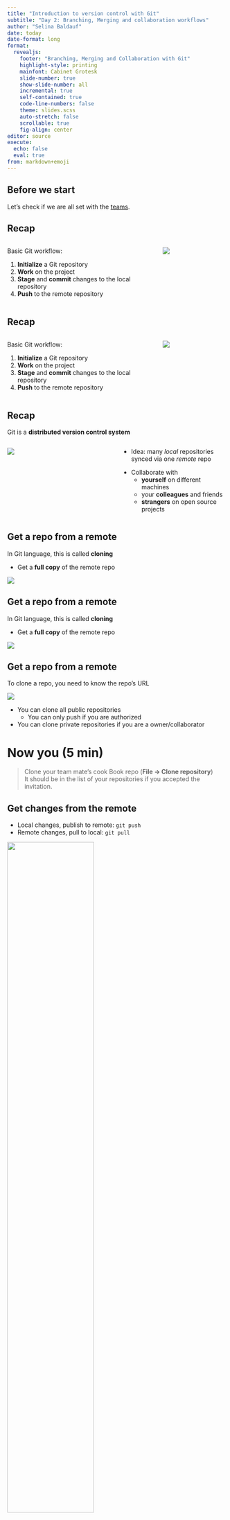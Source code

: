 ```yaml
---
title: "Introduction to version control with Git"
subtitle: "Day 2: Branching, Merging and collaboration workflows"
author: "Selina Baldauf"
date: today
date-format: long
format: 
  revealjs:
    footer: "Branching, Merging and Collaboration with Git"
    highlight-style: printing
    mainfont: Cabinet Grotesk
    slide-number: true
    show-slide-number: all
    incremental: true
    self-contained: true
    code-line-numbers: false
    theme: slides.scss
    auto-stretch: false
    scrollable: true
    fig-align: center
editor: source
execute: 
  echo: false
  eval: true
from: markdown+emoji
---
```


## Before we start

Let's check if we are all set with the [teams](https://docs.google.com/spreadsheets/d/1tNwDnfKM84gI-Xd5myr4gbRRJeRGBvAuAr4YjOy-M-o/edit#gid=0).

## Recap

:::{.columns}

:::{.column width="70%"}

Basic Git workflow:

:::{.nonincremental}

1. **Initialize** a Git repository
2. **Work** on the project
3. **Stage** and **commit** changes to the local repository
4. **Push** to the remote repository

:::

:::

:::{.column width="30%"}

![](img/day2/local_to_remote.png){fig-align="center"}

:::

:::


## Recap

:::{.columns}

:::{.column width="70%"}

Basic Git workflow:

:::{.nonincremental}

1. **Initialize** a Git repository
2. **Work** on the project
3. **Stage** and **commit** changes to the local repository
4. **Push** to the remote repository

:::

:::

:::{.column width="30%"}

![](img/day2/both_directions_with_question.png){fig-align="center"}

:::

:::

## Recap

Git is a **distributed version control system**

:::{.columns}

:::{.column width="50%"}

![](img/day1/distributed.png)

:::

:::{.column width="50%"}

::: {.nonincremental}

- Idea: many *local* repositories synced via one *remote* repo

:::

::: {.nonincremental}
- Collaborate with
  - **yourself** on different machines
  - your **colleagues** and friends
  - **strangers** on open source projects

:::

:::

:::

## Get a repo from a remote

In Git language, this is called **cloning**

:::{.nonincremental}
  - Get a **full copy** of the remote repo
:::

![](img/day2/git_clone_concept_only_remote.png)

## Get a repo from a remote

In Git language, this is called **cloning**

:::{.nonincremental}
  - Get a **full copy** of the remote repo
:::

![](img/day2/git_clone_concept_both.png)

## Get a repo from a remote

::: {.fragment}

To clone a repo, you need to know the repo's URL

![](img/day2/github_get_repo_url.png)

:::

- You can clone all public repositories
  - You can only push if you are authorized
  
- You can clone private repositories if you are a owner/collaborator

# Now you (5 min) {.task-slide}

> Clone your team mate's cook Book repo (**File -> Clone repository**)<br>
> It should be in the list of your repositories if you accepted the invitation.

## Get changes from the remote

::: {.nonincremental}

- Local changes, publish to remote: `git push`
- Remote changes, pull to local: `git pull`

:::

![](img/day2/git_pull_concept.png){width=63% fig-align="center"}

## A simple collaboration workflow

<br>

![](img/day2/collab_simple.png)

::: {.nonincremental}

- One remote repo on Github, multiple local repos

:::

- Idea: Everyone works on the same branch
  - **Pull before** you start **working**
  - **Push after** you finished **working**
  
## A simple collaboration workflow

<br>

![](img/day2/collab_simple.png)

This works well if

- Repo is not updated often
- You don't work on the same files simultaneously
- No need to discuss changes before they are integrated
- You collaborate with yourself

## A simple collaboration workflow

<br>

![](img/day2/collab_simple.png)

This workflow starts to be problematic when

- People push often/forget to pull regularly
  - Potential conflicts on main
- You just want to experiment
  - Everything goes directly to main
  
## Let's give it a try

. . .

::: {.nonincremental}

- Make sure you are in the repository of your team mate
- Open a recipe in the cook book of your team mate
  - **Repository -> Show in Explorer**
- Change something in there
- Commit the change and push it

:::

. . .

::: {.nonincremental}

Get the changes of your team mate from the remote.

- Switch to your own cook book repository
- Pull the changes (Same button as the push button)
- Have a look at the commit history to see what changed

:::

## A branching-merging workflow

<br>

![](img/day2/collab_branching_merging.png)

- One remote repo on Github, multiple local repos
- Idea: Everyone works on the their **separate branch**
  - **Merge** branch with the main when work is done
- **Pull before** and **push after** working

## A branching-merging workflow

<br>

![](img/day2/collab_branching_merging.png)

#### Advantages of this approach

- Guarantee that main always works
- Potential conflicts don't have to be solved on main
- You can experiment without messing up the main

## Working on a separate branch

The steps to create and work on a separate branch are easy:

![](img/day2/create_branch_stew.png)

- Create a local branch and switch to it
- Work on the branch like you are used to
  - Make changes, **stage** and **commit**

## Merging changes from a branch

To bring changes to the main branch you need to **merge** them.

![](img/day2/merge_branch_stew_ff.png)

Git merge brings the commits from the branch to main


# Now you (10 min) {.task-slide}
> [Create a branch and merge it in your team mate's cook book](https://selinazitrone.github.io/get-started-with-git/sessions/02_git_collaboration.html#tasks)<br>
> Complete task 2 "Branch and merge"

## A branching-merging workflow with Github

![](img/day2/collab_branching_pre_pr.png)

- One remote repo on Github, multiple local repos
- Idea: Everyone works on the their separate branch
  - ~~**Merge** branch with the main when work is done~~

## A branching-merging workflow with Github

![](img/day2/collab_branching_pr.png)

::: {.nonincremental}

- One remote repo on Github, multiple local repos
- Idea: Everyone works on the their separate branch
  - ~~**Merge** branch with the main when work is done~~
  - **Create a pull request** on Github to ask for a merge

:::

- **Pull before** and **push after** working

## A branching-merging workflow with Github

A pull request is basically asking your collaborators:

> What do you think of my changes? Can we integrate them in main or do we still need to change something?

. . .

Github has nice features for pull requests, e.g.:

- **Provide context and explanations** for your changes
- Collaborators can easily **compare versions**
- Collaborators can **discuss and comment** on your changes

. . .

A pull request is merged on Github when **everyone agreed on the code**.

# Now you (10 min) {.task-slide}
> [Create a pull request on your team mate'S repo](https://selinazitrone.github.io/get-started-with-git/sessions/02_git_collaboration.html#tasks)<br>
> Complete task 3 "Pull requests"

# Thanks for your attention

> Questions?

## Next week

- Monday 2.30 - 3.30 on Webex (link via email)

- Until then: work with Git on your own (~ 1 - 2 h)
  - Pick something you find most interesting/useful to you
- Collect questions/problems/discoveries
- More Git topics

## Some ideas

:::{.nonincremental}

- **Start working** with Git on one of **your research projects**
- **Publish** one of your projects on Github including a nice README
- **Practice collaboration** by contributing to your team mate's cook using pull requests
  - Your team mate can answer your pull requests and request some changes :)

:::

## Some ideas

:::{.nonincremental}

- **Check out the How-To guides** if you want to
  - [Recap GH Desktop](https://selinazitrone.github.io/get-started-with-git/how-tos/git_workflow_gh_desktop.html)
  - learn about Git in the [terminal](https://selinazitrone.github.io/get-started-with-git/how-tos/git_workflow_terminal.html)
  - learn about [Git + R](https://selinazitrone.github.io/get-started-with-git/how-tos/git_workflow_usethis.html)
- If you find a mistake on my websites
  - **Edit the page** on Github (and make a Pull request) or **report an issue**
- Checkout the additional [resources](https://selinazitrone.github.io/get-started-with-git/resources.html)

:::

# Appendix

## Merging changes from a branch

To bring changes to the main branch you need to **merge** them.

![](img/day2/merge_branch_stew_merge_commit.png)

If there was a commit on a common file in main, a *merge commit* is introduced.

## Merging changes from a branch

To bring changes to the main branch you need to **merge** them.

. . .

- Mostly merging happens without problems, but...
- ... if the same line was edited on separate branches...
- ... there will be a merge conflict :scream:

. . .

Merge conflicts need to be solved manually. You need to chose which of the conflicting
versions you want to keep.

